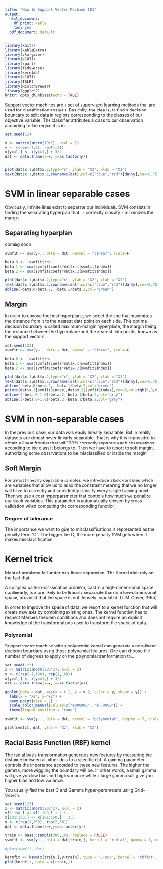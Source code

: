 ```yaml
---
title: "How to Support Vector Machine 101"
output:
  html_document: 
    df_print: kable
    toc: yes
  pdf_document: default
---
```


```r
library(knitr)
library(kableExtra)
library(stargazer)
library(e1071)
library(rpart)
library(tidyverse)    
library(kernlab)      
library(e1071)        
library(ISLR)         
library(RColorBrewer) 
library(ggplot2)
knitr::opts_chunk$set(echo = TRUE)
```


Support vector machines are a set of supervized learning methods that are used for classification analysis. Basically, the idea is, to find a decision boundary to split data in regions corresponding to the classes of our objective variable. The classifier attributes a class to our observation according to the region it is in. 

```r
set.seed(12)

x <- matrix(rnorm(10*2), ncol = 2)
y <- c(rep(-1,5), rep(1,5))
x[y==1,] <- x[y==1,] + 3/2
dat <- data.frame(x=x, y=as.factor(y))


plot(dat$x.1,dat$x.2,type="n", ylab = "X2", xlab = "X1") 
text(dat$x.1,dat$x.2,rownames(dat),col=c("blue","red")[dat$y],cex=0.75)

```


# SVM in linear separable cases

Obviously, infinite lines exist to separate our individuals. SVM consists in finding the separating hyperplan that :
 - correctly classify 
 - maximizes the margin

## Separating hyperplan

coming soon

```r

svmfit <- svm(y~., data = dat, kernel = "linear", scale=F)

beta.0 <- -svmfit$rho 
beta.1 <- sum(svmfit$coefs*dat$x.1[svmfit$index]) 
beta.2 <- sum(svmfit$coefs*dat$x.2[svmfit$index]) 

plot(dat$x.1,dat$x.2,type="n", ylab = "X2", xlab = "X1") 
text(dat$x.1,dat$x.2,rownames(dat),col=c("blue","red")[dat$y],cex=0.75)
abline(-beta.0/beta.2, -beta.1/beta.2,col="green") 
```

## Margin

In order to choose the best hyperplane, we select the one that maximizes the distance from it to the nearest data point on each side. This optimal decision boundary is called maximum-margin hyperplane, the margin being the distance between the hyperplane and the nearest data points, known as the support vectors.

```r
set.seed(123)
svmfit <- svm(y~., data = dat, kernel = "linear", scale=F)

beta.0 <- -svmfit$rho 
beta.1 <- sum(svmfit$coefs*dat$x.1[svmfit$index]) 
beta.2 <- sum(svmfit$coefs*dat$x.2[svmfit$index]) 

plot(dat$x.1,dat$x.2,type="n", ylab = "X2", xlab = "X1") 
text(dat$x.1,dat$x.2,rownames(dat),col=c("blue","red")[dat$y],cex=0.75)
abline(-beta.0/beta.2, -beta.1/beta.2,col="green")
points(dat$x.1[svmfit$index],dat$x.2[svmfit$index],cex=3,col=rgb(0,0,0))
abline((-beta.0-1.0)/beta.2,-beta.1/beta.2,col="gray") 
abline((-beta.0+1.0)/beta.2,-beta.1/beta.2,col="gray") 
```

# SVM in non-separable cases

In the previous case, our data was easily linearly separable. But in reality, datasets are almost never linearly separable. That is why it is impossible to obtain a linear frontier that will 100% correctly separate each observations according to the class it belongs to. Then we have to resort to soft margin, authorizing some observations to be misclassified or inside the margin.

## Soft Margin

For almost linearly separable samples, we introduce slack variables which are variables that allow us to relax the constraint meaning that we no longer will have to correctly and confidently classify every single training point. Then we use a cost hyperparameter that controls how much we penalize our slack variables. This parameter is automatically chosen by cross-validation when computing the corresponding function.

### Degree of tolerance

The importance we want to give to misclassifications is represented as the penalty term "C". The bigger the C, the more penalty SVM gets when it makes misclassification.

# Kernel trick

Most of problems fall under non-linear separation. The Kernel trick rely on the fact that: 

A complex pattern-classication problem, cast in a high-dimensional space nonlinearly, is more likely to be linearly separable than in a low-dimensional space, provided that the space is not densely populated. (T.M. Cover, 1965)  

In order to improve the space of data, we resort to a kernel function that will create new axis by combining existing ones. The kernel function has to respect Mercers theorem conditions and does not require an explicit knowledge of the transformations used to transform the space of data. 

### Polynomial

Support vector machine with a polynomial kernel can generate a non-linear decision boundary using those polynomial features. One can choose the number of degrees to apply on the polynomial tranformation to...

```r
set.seed(123)
x <- matrix(rnorm(200*2), ncol = 2)
y <- c(rep(-1,100), rep(1,100))
x[y==1,] <- x[y==1,] + 3/2
dat <- data.frame(x=x, y=as.factor(y))

ggplot(data = dat, aes(x = x.1, y = x.2, color = y, shape = y)) + 
  labs(x = "X1", y="X2") +
  geom_point(size = 2) +
  scale_color_manual(values=c("#000000", "#FF0000")) +
  theme(legend.position = "none")

svmfit <- svm(y~., data = dat, kernel = "polynomial", degree = 5, scale = FALSE)

plot(svmfit, dat, ylab = "X2", xlab = "X1")

```


## Radial Basis Function (RBF) kernel

The radial basis transformation generates new features by measuring the distance between all other dots to a specific dot. A gamma parameter controls the importance accorded to these new features. The higher the gamma, more wiggling the boundary will be. In other words, a small gamma will give you low bias and high variance while a large gamma will give you higher bias and low variance.

You usually find the best C and Gamma hyper-parameters using Grid-Search.

```r
set.seed(123)
x <- matrix(rnorm(200*2), ncol = 2)
x[1:100,] <- x[1:100,] + 2.5
x[101:150,] <- x[101:150,] - 2.5
y <- c(rep(1,150), rep(2,50))
dat <- data.frame(x=x,y=as.factor(y))

train <- base::sample(200,100, replace = FALSE)
svmfit <- svm(y~., data = dat[train,], kernel = "radial", gamma = 1, cost = 1)

#plot(svmfit, dat)

kernfit <- ksvm(x[train,],y[train], type = "C-svc", kernel = 'rbfdot', C = 1, scaled = c())
plot(kernfit, data = x[train,])
```





